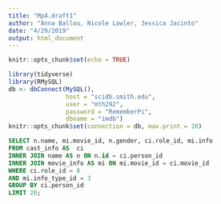 ```yaml
---
title: "Mp4.draft1"
author: "Anna Ballou, Nicole Lawler, Jessica Jacinto"
date: "4/29/2019"
output: html_document
---
```


```r
knitr::opts_chunk$set(echo = TRUE)
```

```r
library(tidyverse)
library(RMySQL)
db <- dbConnect(MySQL(), 
                host = "scidb.smith.edu", 
                user = "mth292", 
                password = "RememberPi", 
                dbname = "imdb")
knitr::opts_chunk$set(connection = db, max.print = 20)
```

```sql
SELECT n.name, mi.movie_id, n.gender, ci.role_id, mi.info
FROM cast_info AS  ci
INNER JOIN name AS n ON n.id = ci.person_id 
INNER JOIN movie_info AS mi ON mi.movie_id = ci.movie_id
WHERE ci.role_id = 8
AND mi.info_type_id = 3
GROUP BY ci.person_id
LIMIT 20; 
```

